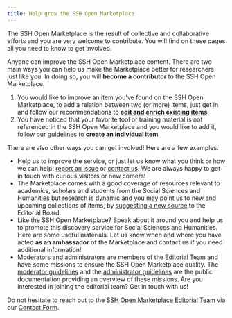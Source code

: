 ```yaml
---
title: Help grow the SSH Open Marketplace
---
```

The SSH Open Marketplace is the result of collective and collaborative efforts and you are very welcome to contribute. You will find on these pages all you need to know to get involved.

Anyone can improve the SSH Open Marketplace content. There are two main ways you can help us make the Marketplace better for researchers just like you. In doing so, you will **become a contributor** to the SSH Open Marketplace.

1. You would like to improve an item you've found on the SSH Open Marketplace, to add a relation
   between two (or more) items, just get in and follow our recommendations to
   **[edit and enrich existing items](/contribute/enrich-an-individual-item)**
2. You have noticed that your favorite tool or training material is not referenced in the SSH Open
   Marketplace and you would like to add it, follow our guidelines to
   **[create an individual item](/contribute/create-an-individual-item)**

There are also other ways you can get involved! Here are a few examples.

- Help us to improve the service, or just let us know what you think or how we can help: [report an issue](/contact) or [contact us](/contact). We are always happy to get in touch with
  curious visitors or new comers!
- The Marketplace comes with a good coverage of resources relevant to academics, scholars and students from the Social Sciences and Humanities but research is dynamic and you may point us to new and upcoming collections of items, by [suggesting a new source](/contribute/create-an-individual-item) to the Editorial Board.
- Like the SSH Open Marketplace? Speak about it around you and help us to promote this discovery service for Social Sciences and Humanities. Here are some useful materials. Let us know when and where you have acted **as an ambassador** of the Marketplace and contact us if you need additional information!
- Moderators and administrators are members of the [Editorial Team](/about/team) and
   have some missions to ensure the SSH Open Marketplace quality. The
  [moderator guidelines](/contribute/moderator-guidelines) and the
  [administrator guidelines](/contribute/administrator-guidelines) are the public documentation
  providing an overview of these missions. Are you interested in joining the editorial team? Get in
  touch with us!

Do not hesitate to reach out to the [SSH Open Marketplace Editorial Team](/about/team) via our [Contact Form](/contact).
